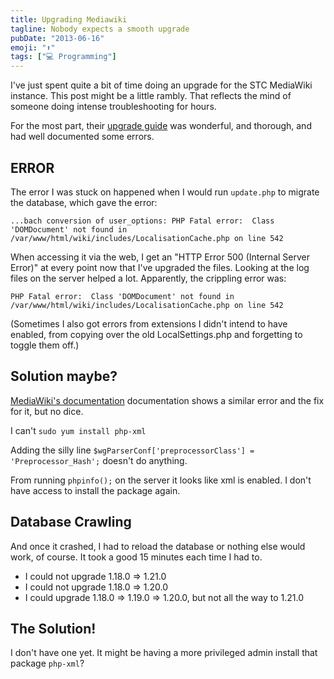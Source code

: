 ```yaml
---
title: Upgrading Mediawiki
tagline: Nobody expects a smooth upgrade
pubDate: "2013-06-16"
emoji: "⬆️"
tags: ["💻 Programming"]
---
```


I've just spent quite a bit of time doing an upgrade for the STC MediaWiki instance. This post might be a little rambly. That reflects the mind of someone doing intense troubleshooting for hours.

For the most part, their [upgrade guide](http://www.mediawiki.org/wiki/Manual:Upgrading) was wonderful, and thorough, and had well documented some errors.

## ERROR

The error I was stuck on happened when I would run `update.php` to migrate the database, which gave the error:

```
...bach conversion of user_options: PHP Fatal error:  Class 'DOMDocument' not found in /var/www/html/wiki/includes/LocalisationCache.php on line 542
```

When accessing it via the web, I get an "HTTP Error 500 (Internal Server Error)" at every point now that I've upgraded the files. Looking at the log files on the server helped a lot. Apparently, the crippling error was:

```
PHP Fatal error:  Class 'DOMDocument' not found in /var/www/html/wiki/includes/LocalisationCache.php on line 542
```

(Sometimes I also got errors from extensions I didn't intend to have enabled, from copying over the old LocalSettings.php and forgetting to toggle them off.)

## Solution maybe?

[MediaWiki's documentation](http://www.mediawiki.org/wiki/Manual:Errors_and_symptoms#Fatal_error:_Class_.27DOMDocument.27_not_found_in_xxxxxxxx.2FPreprocessor_DOM.php_on_line_nnn) documentation shows a similar error and the fix for it, but no dice.

I can't `sudo yum install php-xml`

Adding the silly line `$wgParserConf['preprocessorClass'] = 'Preprocessor_Hash';` doesn't do anything.

From running `phpinfo();` on the server it looks like xml is enabled. I don't have access to install the package again.

## Database Crawling

And once it crashed, I had to reload the database or nothing else would work, of course. It took a good 15 minutes each time I had to.

- I could not upgrade 1.18.0 => 1.21.0
- I could not upgrade 1.18.0 => 1.20.0
- I could upgrade 1.18.0 => 1.19.0 => 1.20.0, but not all the way to 1.21.0

## The Solution!

I don't have one yet. It might be having a more privileged admin install that package `php-xml`?
